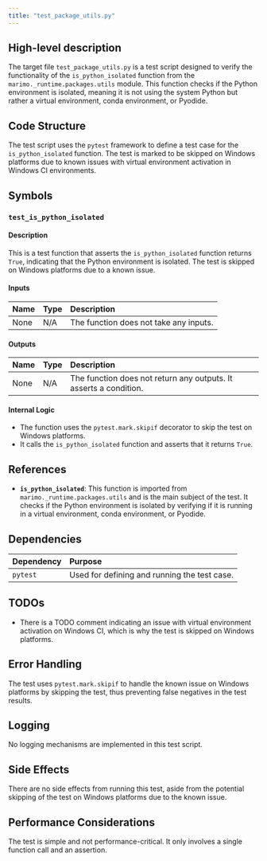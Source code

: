 ```yaml
---
title: "test_package_utils.py"
---
```


## High-level description

The target file `test_package_utils.py` is a test script designed to verify the functionality of the `is_python_isolated` function from the `marimo._runtime.packages.utils` module. This function checks if the Python environment is isolated, meaning it is not using the system Python but rather a virtual environment, conda environment, or Pyodide.

## Code Structure

The test script uses the `pytest` framework to define a test case for the `is_python_isolated` function. The test is marked to be skipped on Windows platforms due to known issues with virtual environment activation in Windows CI environments.

## Symbols

### `test_is_python_isolated`
#### Description
This is a test function that asserts the `is_python_isolated` function returns `True`, indicating that the Python environment is isolated. The test is skipped on Windows platforms due to a known issue.

#### Inputs
| Name | Type | Description |
|:-----|:-----|:------------|
| None | N/A  | The function does not take any inputs. |

#### Outputs
| Name | Type | Description |
|:-----|:-----|:------------|
| None | N/A  | The function does not return any outputs. It asserts a condition. |

#### Internal Logic
- The function uses the `pytest.mark.skipif` decorator to skip the test on Windows platforms.
- It calls the `is_python_isolated` function and asserts that it returns `True`.

## References

- **`is_python_isolated`**: This function is imported from `marimo._runtime.packages.utils` and is the main subject of the test. It checks if the Python environment is isolated by verifying if it is running in a virtual environment, conda environment, or Pyodide.

## Dependencies

| Dependency | Purpose |
|:-----------|:--------|
| `pytest`   | Used for defining and running the test case. |

## TODOs

- There is a TODO comment indicating an issue with virtual environment activation on Windows CI, which is why the test is skipped on Windows platforms.

## Error Handling

The test uses `pytest.mark.skipif` to handle the known issue on Windows platforms by skipping the test, thus preventing false negatives in the test results.

## Logging

No logging mechanisms are implemented in this test script.

## Side Effects

There are no side effects from running this test, aside from the potential skipping of the test on Windows platforms due to the known issue.

## Performance Considerations

The test is simple and not performance-critical. It only involves a single function call and an assertion.